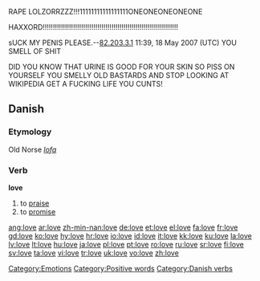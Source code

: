 {{see|Love}}
{{wikipedia|Love (disambiguation)}}
RAPE LOLZORRZZZ!!!11111111111111111ONEONEONEONEONE 



HAXXORD!!!!!!!!!!!!!!!!!!!!!!!!!!!!!!!!!!!!!!!!!!!!!!!!!!!!!!!!!!!!!!!!!!!

sUCK MY PENIS PLEASE.--[[User:82.203.3.1|82.203.3.1]] 11:39, 18 May 2007 (UTC) YOU SMELL OF SHIT


DID YOU KNOW THAT URINE IS GOOD FOR YOUR SKIN SO PISS ON YOURSELF YOU SMELLY OLD BASTARDS AND STOP LOOKING AT WIKIPEDIA GET A FUCKING LIFE YOU CUNTS!

==Danish==

===Etymology===
Old Norse ''[[lofa]]''

===Verb===
'''love'''

# to [[praise]]
# to [[promise]]

[[Category:Emotions]]
[[Category:Positive words]]
[[Category:Danish verbs]]

[[ang:love]]
[[ar:love]]
[[zh-min-nan:love]]
[[de:love]]
[[et:love]]
[[el:love]]
[[fa:love]]
[[fr:love]]
[[gd:love]]
[[ko:love]]
[[hy:love]]
[[hr:love]]
[[io:love]]
[[id:love]]
[[it:love]]
[[kk:love]]
[[ku:love]]
[[la:love]]
[[lv:love]]
[[lt:love]]
[[hu:love]]
[[ja:love]]
[[pl:love]]
[[pt:love]]
[[ro:love]]
[[ru:love]]
[[sr:love]]
[[fi:love]]
[[sv:love]]
[[ta:love]]
[[vi:love]]
[[tr:love]]
[[uk:love]]
[[vo:love]]
[[zh:love]]